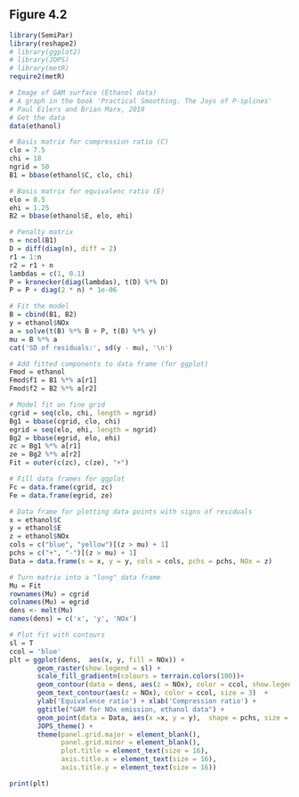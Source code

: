 ## Figure 4.2

```r
library(SemiPar)
library(reshape2)
# library(ggplot2)
# library(JOPS)
# library(metR)
require2(metR)
```

```r
# Image of GAM surface (Ethanol data)
# A graph in the book 'Practical Smoothing. The Joys of P-splines'
# Paul Eilers and Brian Marx, 2019
# Get the data
data(ethanol)

# Basis matrix for compression ratio (C)
clo = 7.5
chi = 18
ngrid = 50
B1 = bbase(ethanol$C, clo, chi)

# Basis matrix for equivalenc ratio (E)
elo = 0.5
ehi = 1.25
B2 = bbase(ethanol$E, elo, ehi)

# Penalty matrix
n = ncol(B1)
D = diff(diag(n), diff = 2)
r1 = 1:n
r2 = r1 + n
lambdas = c(1, 0.1)
P = kronecker(diag(lambdas), t(D) %*% D)
P = P + diag(2 * n) * 1e-06

# Fit the model
B = cbind(B1, B2)
y = ethanol$NOx
a = solve(t(B) %*% B + P, t(B) %*% y)
mu = B %*% a
cat('SD of residuals:', sd(y - mu), '\n')

# Add fitted components to data frame (for ggplot)
Fmod = ethanol
Fmod$f1 = B1 %*% a[r1]
Fmod$f2 = B2 %*% a[r2]

# Model fit on fine grid
cgrid = seq(clo, chi, length = ngrid)
Bg1 = bbase(cgrid, clo, chi)
egrid = seq(elo, ehi, length = ngrid)
Bg2 = bbase(egrid, elo, ehi)
zc = Bg1 %*% a[r1]
ze = Bg2 %*% a[r2]
Fit = outer(c(zc), c(ze), "+")

# Fill data frames for ggplot
Fc = data.frame(cgrid, zc)
Fe = data.frame(egrid, ze)

# Data frame for plotting data points with signs of residuals
x = ethanol$C
y = ethanol$E
z = ethanol$NOx
cols = c("blue", "yellow")[(z > mu) + 1]
pchs = c("+", "-")[(z > mu) + 1]
Data = data.frame(x = x, y = y, cols = cols, pchs = pchs, NOx = z)

# Turn matrix into a "long" data frame
Mu = Fit
rownames(Mu) = cgrid
colnames(Mu) = egrid
dens <- melt(Mu)
names(dens) = c('x', 'y', 'NOx')

# Plot fit with contours
sl = T
ccol = 'blue'
plt = ggplot(dens,  aes(x, y, fill = NOx)) +
       geom_raster(show.legend = sl) +
       scale_fill_gradientn(colours = terrain.colors(100))+
       geom_contour(data = dens, aes(z = NOx), color = ccol, show.legend = T) +
       geom_text_contour(aes(z = NOx), color = ccol, size = 3)  +
       ylab('Equivalence ratio') + xlab('Compression ratio') +
       ggtitle("GAM for NOx emission, ethanol data") +
       geom_point(data = Data, aes(x =x, y = y),  shape = pchs, size = 5) +
       JOPS_theme() +
       theme(panel.grid.major = element_blank(),
             panel.grid.minor = element_blank(),
             plot.title = element_text(size = 16),
             axis.title.x = element_text(size = 16),
             axis.title.y = element_text(size = 16))

print(plt)
```
